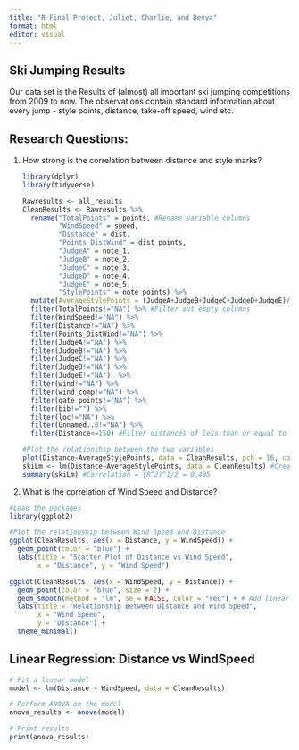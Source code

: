```yaml
---
title: "R Final Project, Juliet, Charlie, and Devya"
format: html
editor: visual
---
```


## Ski Jumping Results

Our data set is the Results of (almost) all important ski jumping competitions from 2009 to now. The observations contain standard information about every jump - style points, distance, take-off speed, wind etc.

## Research Questions:

1.  How strong is the correlation between distance and style marks?

    ```r
    library(dplyr)
    library(tidyverse)
    ```

    ```r
    Rawresults <- all_results
    CleanResults <- Rawresults %>%
      rename("TotalPoints" = points, #Rename variable columns
             "WindSpeed" = speed,
             "Distance" = dist,
             "Points_DistWind" = dist_points,
             "JudgeA" = note_1,
             "JudgeB" = note_2,
             "JudgeC" = note_3,
             "JudgeD" = note_4,
             "JudgeE" = note_5,
             "StylePoints" = note_points) %>%  
      mutate(AverageStylePoints = (JudgeA+JudgeB+JudgeC+JudgeD+JudgeE)/5) %>% #Add a column for average style points from judges
      filter(TotalPoints!="NA") %>% #Filter out empty columns
      filter(WindSpeed!="NA") %>% 
      filter(Distance!="NA") %>% 
      filter(Points_DistWind!="NA") %>% 
      filter(JudgeA!="NA") %>%
      filter(JudgeB!="NA") %>%
      filter(JudgeC!="NA") %>%
      filter(JudgeD!="NA") %>%
      filter(JudgeE!="NA")  %>% 
      filter(wind!="NA") %>% 
      filter(wind_comp!="NA") %>% 
      filter(gate_points!="NA") %>% 
      filter(bib!="") %>% 
      filter(loc!="NA") %>% 
      filter(Unnamed..0!="NA") %>% 
      filter(Distance<=150) #Filter distances of less than or equal to 150 meters

    #Plot the relationship between the two variables
    plot(Distance~AverageStylePoints, data = CleanResults, pch = 16, col = "red") 
    skiLm <- lm(Distance~AverageStylePoints, data = CleanResults) #Create a linear model for the two variables
    summary(skiLm) #Correlation = (R^2)^1/2 = 0.495
    ```

2.  What is the correlation of Wind Speed and Distance?\

```r
#Load the packages
library(ggplot2)

#Plot the relationship between Wind Speed and Distance
ggplot(CleanResults, aes(x = Distance, y = WindSpeed)) +
  geom_point(color = "blue") +
  labs(title = "Scatter Plot of Distance vs Wind Speed",
       x = "Distance", y = "Wind Speed")

ggplot(CleanResults, aes(x = WindSpeed, y = Distance)) +
  geom_point(color = "blue", size = 2) +
  geom_smooth(method = "lm", se = FALSE, color = "red") + # Add linear regression line
  labs(title = "Relationship Between Distance and Wind Speed",
       x = "Wind Speed",
       y = "Distance") +
  theme_minimal()


```

## Linear Regression: Distance vs WindSpeed

```r
# Fit a linear model
model <- lm(Distance ~ WindSpeed, data = CleanResults)

# Perform ANOVA on the model
anova_results <- anova(model)

# Print results
print(anova_results)


```
